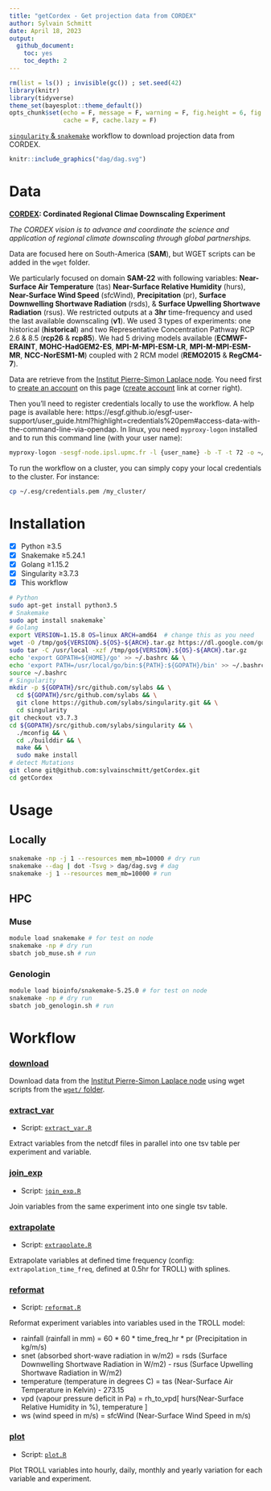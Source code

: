 ```yaml
---
title: "getCordex - Get projection data from CORDEX"
author: Sylvain Schmitt
date: April 18, 2023
output:
  github_document: 
    toc: yes
    toc_depth: 2
---
```


```r
rm(list = ls()) ; invisible(gc()) ; set.seed(42)
library(knitr)
library(tidyverse)
theme_set(bayesplot::theme_default())
opts_chunk$set(echo = F, message = F, warning = F, fig.height = 6, fig.width = 8,
               cache = F, cache.lazy = F)
```

[`singularity` & `snakemake`](https://github.com/sylvainschmitt/snakemake_singularity) workflow to download projection data from CORDEX.

```r
knitr::include_graphics("dag/dag.svg")
```

# Data

**[CORDEX](https://cordex.org/): Cordinated Regional Climae Downscaling Experiment**

*The CORDEX vision is to advance and coordinate the science and application of regional climate downscaling through global partnerships.*

Data are focused here on South-America (**SAM**), but WGET scripts can be added in the `wget` folder.

We particularly focused on domain **SAM-22** with following variables:
**Near-Surface Air Temperature** (tas)
**Near-Surface Relative Humidity** (hurs),
**Near-Surface Wind Speed** (sfcWind),
**Precipitation** (pr),
**Surface Downwelling Shortwave Radiation** (rsds), &
**Surface Upwelling Shortwave Radiation** (rsus).
We restricted outputs at a **3hr** time-frequency and used the last available downscaling (**v1**).
We used 3 types of experiments: one historical (**historical**) and 
two Representative Concentration Pathway RCP 2.6 & 8.5 (**rcp26** & **rcp85**).
We had 5 driving models available 
(**ECMWF-ERAINT**, **MOHC-HadGEM2-ES**, **MPI-M-MPI-ESM-LR**, **MPI-M-MPI-ESM-MR**, **NCC-NorESM1-M**) 
coupled with 2 RCM model (**REMO2015** & **RegCM4-7**).

Data are retrieve from the [Institut Pierre-Simon Laplace node](https://esgf-node.ipsl.upmc.fr/search/cordex-ipsl/).
You need first to [create an account](https://esgf.github.io/esgf-user-support/user_guide.html#create-an-account) 
on this page ([create account](https://esgf-node.ipsl.upmc.fr/user/add/?next=http://esgf-node.ipsl.upmc.fr/search/cordex-ipsl/) link at corner right).

Then you'll need to register credentials locally to use the workflow.
A help page is available here: https://esgf.github.io/esgf-user-support/user_guide.html?highlight=credentials%20pem#access-data-with-the-command-line-via-opendap.
In linux, you need `myproxy-logon` installed and to run this command line (with your user name):

```bash
myproxy-logon -sesgf-node.ipsl.upmc.fr -l {user_name} -b -T -t 72 -o ~/.esg/credentials.pem
```

To run the workflow on a cluster, you can simply copy your local credentials to the cluster.
For instance:
```bash
cp ~/.esg/credentials.pem /my_cluster/
```

# Installation

- [x] Python ≥3.5
- [x] Snakemake ≥5.24.1
- [x] Golang ≥1.15.2
- [x] Singularity ≥3.7.3
- [x] This workflow

```bash
# Python
sudo apt-get install python3.5
# Snakemake
sudo apt install snakemake`
# Golang
export VERSION=1.15.8 OS=linux ARCH=amd64  # change this as you need
wget -O /tmp/go${VERSION}.${OS}-${ARCH}.tar.gz https://dl.google.com/go/go${VERSION}.${OS}-${ARCH}.tar.gz && \
sudo tar -C /usr/local -xzf /tmp/go${VERSION}.${OS}-${ARCH}.tar.gz
echo 'export GOPATH=${HOME}/go' >> ~/.bashrc && \
echo 'export PATH=/usr/local/go/bin:${PATH}:${GOPATH}/bin' >> ~/.bashrc && \
source ~/.bashrc
# Singularity
mkdir -p ${GOPATH}/src/github.com/sylabs && \
  cd ${GOPATH}/src/github.com/sylabs && \
  git clone https://github.com/sylabs/singularity.git && \
  cd singularity
git checkout v3.7.3
cd ${GOPATH}/src/github.com/sylabs/singularity && \
  ./mconfig && \
  cd ./builddir && \
  make && \
  sudo make install
# detect Mutations
git clone git@github.com:sylvainschmitt/getCordex.git
cd getCordex
```

# Usage

## Locally

```bash
snakemake -np -j 1 --resources mem_mb=10000 # dry run
snakemake --dag | dot -Tsvg > dag/dag.svg # dag
snakemake -j 1 --resources mem_mb=10000 # run
```

## HPC

### Muse

```bash
module load snakemake # for test on node
snakemake -np # dry run
sbatch job_muse.sh # run
```

### Genologin

```bash
module load bioinfo/snakemake-5.25.0 # for test on node
snakemake -np # dry run
sbatch job_genologin.sh # run
```

# Workflow

### [download](https://github.com/sylvainschmitt/getCordex/blob/main/rules/download.smk)

Download data from the [Institut Pierre-Simon Laplace node](https://esgf-node.ipsl.upmc.fr/search/cordex-ipsl/)
using wget scripts from the [`wget/` folder](https://github.com/sylvainschmitt/getCordex/tree/main/wget).

### [extract_var](https://github.com/sylvainschmitt/getCordex/blob/main/rules/extract_var.smk)

* Script: [`extract_var.R`](https://github.com/sylvainschmitt/getCordex/blob/main/scripts/extract_var.R)

Extract variables from the netcdf files in parallel into one tsv table per experiment and variable.

### [join_exp](https://github.com/sylvainschmitt/getCordex/blob/main/rules/join_exp.smk)

* Script: [`join_exp.R`](https://github.com/sylvainschmitt/getCordex/blob/main/scripts/join_exp.R)

Join variables from the same experiment into one single tsv table.

### [extrapolate](https://github.com/sylvainschmitt/getCordex/blob/main/rules/extrapolate.smk)

* Script: [`extrapolate.R`](https://github.com/sylvainschmitt/getCordex/blob/main/scripts/extrapolate.R)

Extrapolate variables at defined time frequency (config: `extrapolation_time_freq`, defined at 0.5hr for TROLL) with splines.

### [reformat](https://github.com/sylvainschmitt/getCordex/blob/main/rules/reformat.smk)

* Script: [`reformat.R`](https://github.com/sylvainschmitt/getCordex/blob/main/scripts/reformat.R)

Reformat experiment variables into variables used in the TROLL model:

* rainfall (rainfall in mm) = 60 * 60 * time_freq_hr * pr (Precipitation in kg/m/s)
* snet (absorbed short-wave radiation in w/m2) = rsds (Surface Downwelling Shortwave Radiation in W/m2) - rsus (Surface Upwelling Shortwave Radiation in W/m2)
* temperature (temperature in degrees C) = tas (Near-Surface Air Temperature in Kelvin) - 273.15
* vpd (vapour pressure deficit in Pa) = rh_to_vpd[ hurs(Near-Surface Relative Humidity in %), temperature ]
* ws (wind speed in m/s) = sfcWind (Near-Surface Wind Speed in m/s)

### [plot](https://github.com/sylvainschmitt/getCordex/blob/main/rules/plot.smk)

* Script: [`plot.R`](https://github.com/sylvainschmitt/getCordex/blob/main/scripts/plot.R)

Plot TROLL variables into hourly, daily, monthly and yearly variation for each variable and experiment.
